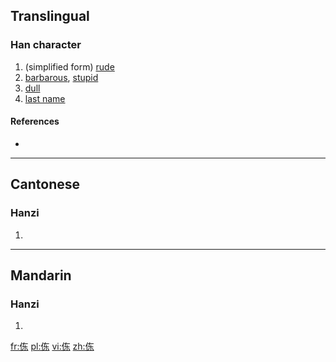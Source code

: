 ==Translingual==

===Han character===
{{Han char|rn=9|rad=人|as=05|sn=7|four=2429<sub>4</sub>|canj=人大木 (OKD)|ids=⿰[[亻]][[东]]}}

# (simplified form) [[rude]]
# [[barbarous]], [[stupid]]
# [[dull]]
# [[last name]]

====References====
* {{Han ref|kx=0100.021|uh=3448|ud=13384}}

----

==Cantonese==

===Hanzi===
{{yue-hanzi|jyut=[[dung1]]|y=dung1}}

# {{defn|lang=yue|sort=人05}}

----

==Mandarin==

===Hanzi===
{{cmn-hanzi|pin=[[dòng]] ([[dong4]])|wg=tung<sup>4</sup>}}

# {{defn|lang=cmn|sort=人05}}

[[fr:㑈]]
[[pl:㑈]]
[[vi:㑈]]
[[zh:㑈]]